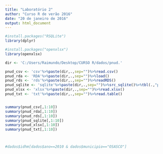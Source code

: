 ```yaml
---
title: "Laboratório 2"
author: "Curso R de verão 2016"
date: "20 de janeiro de 2016"
output: html_document
---
```

```r

#install.packages("RSQLite")
library(dplyr)

#install.packages("openxlsx")
library(openxlsx)

dir <- 'C:/Users/Raimundo/Desktop/CURSO R/dados/pnud.'

pnud_csv <- 'csv'%>%paste(dir,.,sep="")%>%read.csv()
pnud_rda <- 'RDA'%>%paste(dir,.,sep="")%>%load()
pnud_rds <- 'rds'%>%paste(dir,.,sep="")%>%readRDS()
pnud_sqlite <- 'sqlite'%>%paste(dir,.,sep="")%>%src_sqlite()%>%tbl(.,"pnud")%>%data.frame()
pnud_xlsx <- 'xlsx'%>%paste(dir,.,sep="")%>%read.xlsx()
pnud_txt <- 'txt'%>%paste(dir,.,sep="")%>%read.table()


summary(pnud_csv[,1:10])
summary(pnud_rda[,1:10])
summary(pnud_rds[,1:10])
summary(pnud_sqlite[,1:10])
summary(pnud_xlsx[,1:10])
summary(pnud_txt[,1:10])



#dados$idhm[dados$ano==2010 & dados$municipio=="OSASCO"]

```

